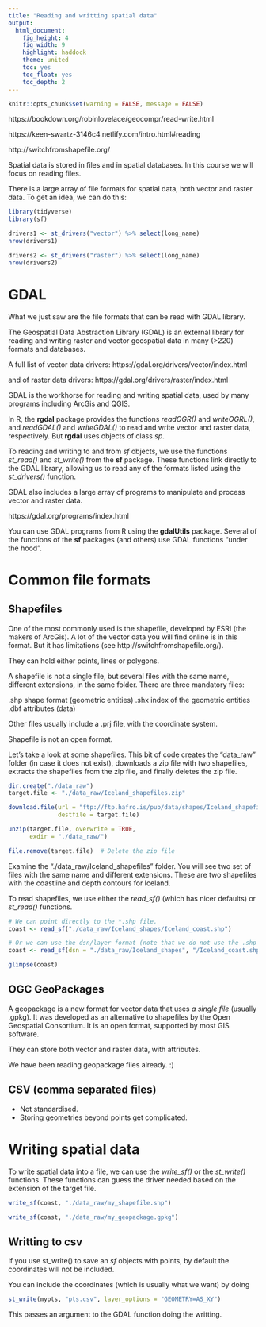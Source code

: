 ```yaml
---
title: "Reading and writting spatial data"
output:
  html_document:
    fig_height: 4
    fig_width: 9
    highlight: haddock
    theme: united
    toc: yes
    toc_float: yes
    toc_depth: 2
---
```


```r
knitr::opts_chunk$set(warning = FALSE, message = FALSE)
```
https://bookdown.org/robinlovelace/geocompr/read-write.html

https://keen-swartz-3146c4.netlify.com/intro.html#reading

 http://switchfromshapefile.org/

Spatial data is stored in files and in spatial databases.  In this course we will focus on reading files.

There is a large array of file formats for spatial data, both vector and raster data.  To get an idea, we can do this:


```r
library(tidyverse)
library(sf)

drivers1 <- st_drivers("vector") %>% select(long_name)
nrow(drivers1)

drivers2 <- st_drivers("raster") %>% select(long_name)
nrow(drivers2)

```

# GDAL

What we just saw are the file formats that can be read with GDAL library.

The Geospatial Data Abstraction Library (GDAL) is an external library for reading and writing raster and vector geospatial data in many (>220) formats and databases.

A full list of vector data drivers:
https://gdal.org/drivers/vector/index.html

and of raster data drivers:
https://gdal.org/drivers/raster/index.html


GDAL is the workhorse for reading and writing spatial data, used by many programs including ArcGis and QGIS.

In R, the **rgdal** package provides the functions *readOGR()* and *writeOGRL()*, and *readGDAL()* and *writeGDAL()* to read and write vector and raster data, respectively.  But **rgdal** uses objects of class *sp*.

To reading and writing to and from *sf* objects, we use the functions *st_read()* and *st_write()* from the **sf** package.  These functions link directly to the GDAL library, allowing us to read any of the formats listed using the *st_drivers()* function.

GDAL also includes a large array of programs to manipulate and process vector and raster data.

https://gdal.org/programs/index.html

You can use GDAL programs from R using the **gdalUtils** package.  Several of the functions of the **sf** packages (and others) use GDAL functions "under the hood".

# Common file formats
## Shapefiles

One of the most commonly used is the shapefile, developed by ESRI (the makers of ArcGis). A lot of the vector data you will find online is in this format.  But it has limitations (see http://switchfromshapefile.org/).

They can hold either points, lines or polygons.

A shapefile is not a single file, but several files with the same name, different extensions, in the same folder. There are three mandatory files:

 .shp shape format (geometric entities)
 .shx index of the geometric entities
 .dbf attributes (data)

Other files usually include a .prj file, with the coordinate system.

Shapefile is not an open format.

Let's take a look at some shapefiles.  This bit of code creates the "data_raw" folder (in case it does not exist), downloads a zip file with two shapefiles, extracts the shapefiles from the zip file, and finally deletes the zip file.

```r

dir.create("./data_raw")
target.file <- "./data_raw/Iceland_shapefiles.zip"

download.file(url = "ftp://ftp.hafro.is/pub/data/shapes/Iceland_shapefiles.zip",
              destfile = target.file)

unzip(target.file, overwrite = TRUE,
      exdir = "./data_raw/")

file.remove(target.file)  # Delete the zip file

```

Examine the "./data_raw/Iceland_shapefiles" folder.  You will see two set of files with the same name and different extensions.  These are two shapefiles with the coastline and depth contours for Iceland.

To read shapefiles, we use either the *read_sf()* (which has nicer defaults) or *st_read()* functions.

```r
# We can point directly to the *.shp file.
coast <- read_sf("./data_raw/Iceland_shapes/Iceland_coast.shp")

# Or we can use the dsn/layer format (note that we do not use the .shp ending)
coast <- read_sf(dsn = "./data_raw/Iceland_shapes", "/Iceland_coast.shp")

glimpse(coast)

```

## OGC GeoPackages
A geopackage is a new format for vector data that uses *a single file* (usually .gpkg).  It was developed as an alternative to shapefiles by the Open Geospatial Consortium.  It is an open format, supported by most GIS software.

They can store both vector and raster data, with attributes.

We have been reading geopackage files already. :)


## CSV (comma separated files)
- Not standardised.
- Storing geometries beyond points get complicated.


# Writing spatial data
To write spatial data into a file, we can use the *write_sf()* or the *st_write()* functions. These functions can guess the driver needed based on the extension of the target file.

```r

write_sf(coast, "./data_raw/my_shapefile.shp")

write_sf(coast, "./data_raw/my_geopackage.gpkg")


```

## Writting to csv
If you use st_write() to save an *sf* objects with points, by default the coordinates will not be included.

You can include the coordinates (which is usually what we want) by doing
```r

st_write(mypts, "pts.csv", layer_options = "GEOMETRY=AS_XY")

```
This passes an argument to the GDAL function doing the writting.
